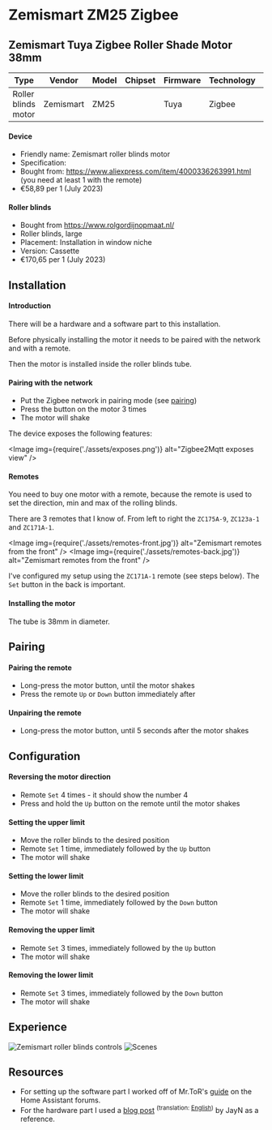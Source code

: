 
# Zemismart ZM25 Zigbee

## Zemismart Tuya Zigbee Roller Shade Motor 38mm

| Type                | Vendor    | Model | Chipset | Firmware | Technology | Protocol |
| ------------------- | --------- | ----- | ------- | -------- | ---------- | -------- |
| Roller blinds motor | Zemismart | ZM25  |         | Tuya     | Zigbee     | Zigbee   |

#### Device

- Friendly name: Zemismart roller blinds motor
- Specification:
- Bought from: https://www.aliexpress.com/item/4000336263991.html (you need at least 1 with the
  remote)
- €58,89 per 1 (July 2023)

#### Roller blinds

- Bought from https://www.rolgordijnopmaat.nl/
- Roller blinds, large
- Placement: Installation in window niche
- Version: Cassette
- €170,65 per 1 (July 2023)

## Installation

#### Introduction

There will be a hardware and a software part to this installation.

Before physically installing the motor it needs to be paired with the network and with a remote.

Then the motor is installed inside the roller blinds tube.

#### Pairing with the network

- Put the Zigbee network in pairing mode (see [pairing](../../pairing/zigbee))
- Press the button on the motor 3 times
- The motor will shake

The device exposes the following features:

<Image img={require('./assets/exposes.png')} alt="Zigbee2Mqtt exposes view" />

#### Remotes

You need to buy one motor with a remote, because the remote is used to set the direction, min and
max of the rolling blinds.

There are 3 remotes that I know of. From left to right the `ZC175A-9`, `ZC123a-1` and `ZC171A-1`.

<Image img={require('./assets/remotes-front.jpg')} alt="Zemismart remotes from the front" />
<Image img={require('./assets/remotes-back.jpg')} alt="Zemismart remotes from the front" />

I've configured my setup using the `ZC171A-1` remote (see steps below). The `Set` button in the back
is important.

#### Installing the motor

The tube is 38mm in diameter.

## Pairing

#### Pairing the remote

- Long-press the motor button, until the motor shakes
- Press the remote `Up` or `Down` button immediately after

#### Unpairing the remote

- Long-press the motor button, until 5 seconds after the motor shakes

## Configuration

#### Reversing the motor direction

- Remote `Set` 4 times - it should show the number 4
- Press and hold the `Up` button on the remote until the motor shakes

#### Setting the upper limit

- Move the roller blinds to the desired position
- Remote `Set` 1 time, immediately followed by the `Up` button
- The motor will shake

#### Setting the lower limit

- Move the roller blinds to the desired position
- Remote `Set` 1 time, immediately followed by the `Down` button
- The motor will shake

#### Removing the upper limit

- Remote `Set` 3 times, immediately followed by the `Up` button
- The motor will shake

#### Removing the lower limit

- Remote `Set` 3 times, immediately followed by the `Down` button
- The motor will shake

## Experience

<ImageWrapper>
  <Image img={require('./assets/controls.png')} alt="Zemismart roller blinds controls" />
  <Image img={require('./assets/scenes.png')} alt="Scenes" />
</ImageWrapper>

## Resources

- For setting up the software part I worked off of Mr.ToR's
  [guide](https://community.home-assistant.io/t/zemismart-zm25-zigbee-howto-tubular-roller-blind-shade-cover-motor/474992)
  on the Home Assistant forums.
- For the hardware part I used a [blog post](https://m.blog.naver.com/2kiu/221955091776)
  <sup>(translation\: [English](./assets/BlogPost-JayN-ZemismartZigbeeRollerShadeMotor.pdf))</sup> by
  JayN as a reference.
